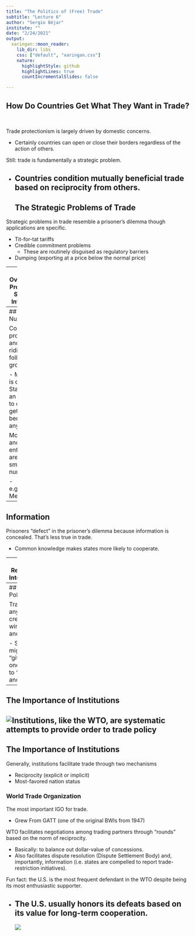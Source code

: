 ```yaml
---
title: "The Politics of (Free) Trade"
subtitle: "Lecture 6"
author: "Sergio Béjar"
institute: ""
date: "2/24/2021"
output:
  xaringan::moon_reader:
    lib_dir: libs
    css: ["default", "xaringan.css"]
    nature:
      highlightStyle: github
      highlightLines: true
      countIncrementalSlides: false

---
```

## How Do Countries Get What They Want in Trade?

<br>

Trade protectionism is largely driven by domestic concerns.

- Certainly countries can open or close their borders regardless of the action of others.

Still: trade is fundamentally a strategic problem.

- Countries condition mutually beneficial trade based on reciprocity from others.
---
## The Strategic Problems of Trade

Strategic problems in trade resemble a prisoner's dilemma though applications are specific.

- Tit-for-tat tariffs
- Credible commitment problems
    - These are routinely disguised as regulatory barriers
- Dumping (exporting at a price below the normal price)

---
## Overcoming Problems of Strategic Interaction

There are generally four ways to overcome the prisoner's dilemma in trade.

1. Small-numbers
2. Information
3. Repeated interaction
4. Linkage politics

---
## Small-Numbers

Coordination problems and free-riding follows large groups.

- Monitoring is costly.
- States have an incentive to cheat but get the benefit anyway.

Monitoring and enforcement are easier in small numbers.

- e.g. NAFTA, Mercosur

---
## Information

Prisoners "defect" in the prisoner's dilemma because information is concealed. That's less true in trade.

- Common knowledge makes states more likely to cooperate.

---
## Repeated Interaction

Cooperation becomes more likely in repeated interactions.

- Again: recall the implications of the prisoner's dilemma.

Repeated interaction also ameliorates information problem.
---
## Linkage Politics

Trade, like any policy, creates winners and losers.

- States might "give" in one area to "get" in another.

---
## The Importance of Institutions
### 

![Institutions, like the WTO, are systematic attempts to provide order to trade policy](https://github.com/Sergio-Bejar/IPE/blob/main/figures/WTO.png?raw=true)
---
## The Importance of Institutions

Generally, institutions facilitate trade through two mechanisms

- Reciprocity (explicit or implicit)
- Most-favored nation status

### World Trade Organization

The most important IGO for trade.

- Grew From GATT (one of the original BWIs from 1947)

WTO facilitates negotiations among trading partners through "rounds" based on the norm of reciprocity.

- Basically: to balance out dollar-value of concessions.
- Also facilitates dispute resolution (Dispute Settlement Body) and, importantly, information (i.e. states are compelled to report trade-restriction initiatives).

Fun fact: the U.S. is the most frequent defendant in the WTO despite being its most enthusiastic supporter.

- The U.S. usually honors its defeats based on its value for long-term cooperation.
---
![](https://github.com/Sergio-Bejar/IPE/blob/main/figures/agreements.png?raw=true)
